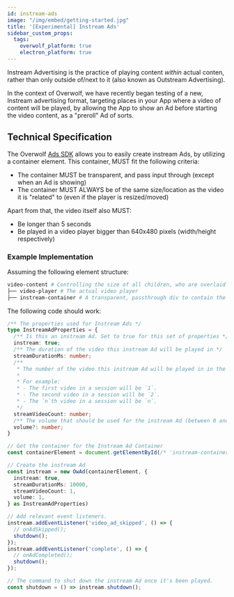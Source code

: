 ```yaml
---
id: instream-ads
image: "/img/embed/getting-started.jpg"
title: '[Experimental] Instream Ads'
sidebar_custom_props:
  tags:
    overwolf_platform: true
    electron_platform: true
---
```


Instream Advertising is the practice of playing content *within* actual conten,
rather than only outside of/next to it (also known as Outstream Advertising).

In the context of Overwolf, we have recently began testing of a new, Instream advertising format,
targeting places in your App where a video of content will be played, by allowing the App
to show an Ad before starting the video content, as a "preroll" Ad of sorts.

## Technical Specification

The Overwolf [Ads SDK](/start/monetize-your-app/advertising/ads-sdk) allows you to easily create
instream Ads, by utilizing a container element. This container, MUST fit the following criteria:
- The container MUST be transparent, and pass input through (except when an Ad is showing)
- The container MUST ALWAYS be of the same size/location as the video it is "related" to (even if the player is resized/moved)

Apart from that, the video itself also MUST:
- Be longer than 5 seconds
- Be played in a video player bigger than 640x480 pixels (width/height respectively)

### Example Implementation

Assuming the following element structure:
```bash title="Component Structure"
video-content # Controlling the size of all children, who are overlaid on top of eachother
├── video-player # The actual video player
├── instream-container # A transparent, passthrough div to contain the instream Ad
```

The following code should work:

```ts title="Example Implementation"
/** The properties used for Instream Ads */
type InstreamAdProperties = {
  /** Is this an instream Ad. Set to true for this set of properties */
  instream: true;
  /** The duration of the video this instream Ad will be played in */
  streamDurationMs: number;
  /**
   * The number of the video this instream Ad will be played in in the current session
   * 
   * For example:
   * - The first video in a session will be `1`.
   * - The second video in a session will be `2`.
   * - The `n`th video in a session will be `n`.
   */
  streamVideoCount: number;
  /** The volume that should be used for the instream Ad (between 0 and 1, defaults to 1) */
  volume?: number;
}

// Get the container for the Instream Ad Container
const containerElement = document.getElementById(/* 'instream-container' */);

// Create the instream Ad
const instream = new OwAd(containerElement, {
  instream: true,
  streamDurationMs: 10000,
  streamVideoCount: 1,
  volume: 1,
} as InstreamAdProperties)

// Add relevant event listeners.
instream.addEventListener('video_ad_skipped', () => {
  // onAdSkipped();
  shutdown();
});
instream.addEventListener('complete', () => {
  // onAdCompleted();
  shutdown();
});

// The command to shut down the instream Ad once it's been played.
const shutdown = () => instream.shutdown();
```